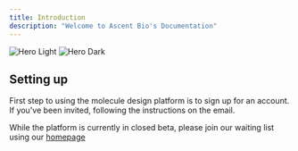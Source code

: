 ```yaml
---
title: Introduction
description: "Welcome to Ascent Bio's Documentation"
---
```


<img
  className="block dark:hidden"
  src="https://images.unsplash.com/photo-1511884642898-4c92249e20b6?q=80&w=1470&auto=format&fit=crop&ixlib=rb-4.0.3&ixid=M3wxMjA3fDB8MHxwaG90by1wYWdlfHx8fGVufDB8fHx8fA%3D%3D"
  alt="Hero Light"
/>
<img
  className="hidden dark:block"
  src="https://images.unsplash.com/photo-1511884642898-4c92249e20b6?q=80&w=1470&auto=format&fit=crop&ixlib=rb-4.0.3&ixid=M3wxMjA3fDB8MHxwaG90by1wYWdlfHx8fGVufDB8fHx8fA%3D%3D"
  alt="Hero Dark"
/>

## Setting up

First step to using the molecule design platform is to sign up for an account. If you've been invited, following the instructions on the email. 

While the platform is currently in closed beta, please join our waiting list using our [homepage](www.ascentbio.xyz)
